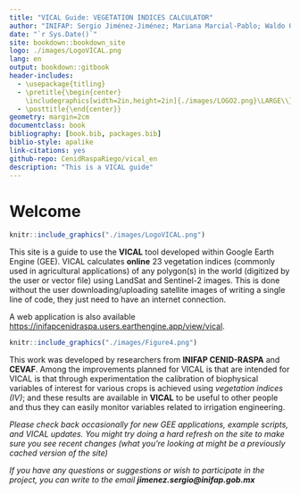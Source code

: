 ```yaml
--- 
title: "VICAL Guide: VEGETATION INDICES CALCULATOR"
author: "INIFAP: Sergio Jiménez-Jiménez; Mariana Marcial-Pablo; Waldo Ojeda-Bustamante; Ernesto Sifuentes-Ibarra; Marco Inzunza-Ibarra, Ignacio Sánchez-Cohen"
date: "`r Sys.Date()`"
site: bookdown::bookdown_site
logo: ./images/LogoVICAL.png
lang: en
output: bookdown::gitbook
header-includes:
  - \usepackage{titling}
  - \pretitle{\begin{center}
    \includegraphics[width=2in,height=2in]{./images/LOGO2.png}\LARGE\\}
  - \posttitle{\end{center}}
geometry: margin=2cm
documentclass: book
bibliography: [book.bib, packages.bib]
biblio-style: apalike
link-citations: yes
github-repo: CenidRaspaRiego/vical_en
description: "This is a VICAL guide"
---
```


# Welcome {-}

```r
knitr::include_graphics("./images/LogoVICAL.png")
```

This site is a guide to use the **VICAL** tool developed within Google Earth Engine (GEE). VICAL calculates **online** 23 vegetation indices (commonly used in agricultural applications) of any polygon(s) in the world (digitized by the user or vector file) using LandSat and Sentinel-2 images. This is done without the user downloading/uploading satellite images of writing a single line of code, they just need to have an internet connection. 


A web application is also available <https://inifapcenidraspa.users.earthengine.app/view/vical>.


```r
knitr::include_graphics("./images/Figure4.png")
```

This work was developed by researchers from **INIFAP CENID-RASPA** and **CEVAF**. Among the improvements planned for VICAL is that are intended for VICAL is that through experimentation the calibration of biophysical variables of interest for various crops is achieved using _vegetation indices (IV)_; and these results are available in **VICAL** to be useful to other people and thus they can easily monitor variables related to irrigation engineering. 


_Please check back occasionally for new GEE applications, example scripts, and VICAL updates. You might try doing a hard refresh on the site to make sure you see recent changes (what you’re looking at might be a previously cached version of the site)_

_If you have any questions or suggestions or wish to participate in the project, you can write to the email **jimenez.sergio@inifap.gob.mx**_

